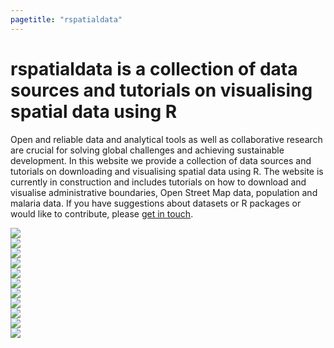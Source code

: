 ```yaml
---
pagetitle: "rspatialdata"
---
```


# **rspatialdata** is a collection of data sources and tutorials on visualising spatial data using R


Open and reliable data and analytical tools as well as collaborative research are crucial for solving global challenges and achieving sustainable development. In this website we provide a collection of data sources and tutorials on downloading and visualising spatial data using R.
The website is currently in construction and includes tutorials on how to download and visualise administrative boundaries, Open Street Map data, population and malaria data. If you have suggestions about datasets or R packages or would like to contribute, please [get in touch](contributors.html).

<div class="icon-grid">
  <div class="row">
  <div class="col-sm-1"></div>
  <div class="col-sm-2">
  <a href="admin_boundaries.html"><img src="figures/admin_boundaries.jpg"></a>
  </div>
  <div class="col-sm-2">
  <a href="osm.html"><img src="figures/osm.jpg"></a>
  </div>
  <div class="col-sm-2">
  <a href="population.html"><img src="figures/population.jpg"></a>
  </div>
  <div class="col-sm-2">
  <a href="elevation.html"><img src="figures/elevation.jpg"></a>
  </div>
  <div class="col-sm-2">
  <a href="temperature.html"><img src="figures/temperature.jpg"></a>
  </div>
  <div class="col-sm-1"></div>
  </div>
  <div class="row">
  <div class="col-sm-2">
  <a href="rainfall.html"><img src="figures/rainfall.jpg"></a>
  </div>
  <div class="col-sm-2">
  <a href="humidity.html"><img src="figures/humidity.jpg"></a>
  </div>
  <div class="col-sm-2">
  <a href="vegetation.html"><img src="figures/vegetation.jpg"></a>
  </div>
  <div class="col-sm-2">
  <a href="land_cover.html"><img src="figures/land_cover.jpg"></a>
  </div>
  <div class="col-sm-2">
  <a href="dhs.html"><img src="figures/dhs.jpg"></a>
  </div>
  <div class="col-sm-2">
  <a href="malaria.html"><img src="figures/malaria.jpg"></a>
  </div>
  </div>
</div>